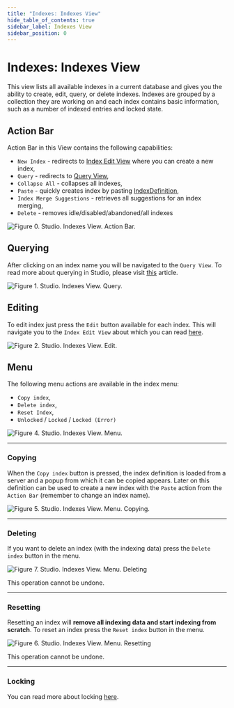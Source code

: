 ```yaml
---
title: "Indexes: Indexes View"
hide_table_of_contents: true
sidebar_label: Indexes View
sidebar_position: 0
---
```



# Indexes: Indexes View

This view lists all available indexes in a current database and gives you the ability to create, edit, query, or delete indexes. Indexes are grouped by a collection they are working on and each index contains basic information, such as a number of indexed entries and locked state.

## Action Bar

Action Bar in this View contains the following capabilities:

- `New Index` - redirects to [Index Edit View](../../../studio/overview/indexes/index-edit-view.mdx) where you can create a new index,
- `Query` - redirects to [Query View](../../../studio/overview/query/query-view.mdx),
- `Collapse All` - collapses all indexes,
- `Paste` - quickly creates index by pasting [IndexDefinition](../../../glossary/index-definition.mdx),
- `Index Merge Suggestions` - retrieves all suggestions for an index merging,
- `Delete` - removes idle/disabled/abandoned/all indexes

![Figure 0. Studio. Indexes View. Action Bar.](./assets/indexes-view-action-bar.png)  



## Querying

After clicking on an index name you will be navigated to the `Query View`. To read more about querying in Studio, please visit [this](../../../studio/overview/query/query-view.mdx) article.

![Figure 1. Studio. Indexes View. Query.](./assets/indexes-view-query.png)  



## Editing

To edit index just press the `Edit` button available for each index. This will navigate you to the `Index Edit View` about which you can read [here](../../../studio/overview/indexes/index-edit-view.mdx).

![Figure 2. Studio. Indexes View. Edit.](./assets/indexes-view-edit.png)  



## Menu


The following menu actions are available in the index menu:


- `Copy index`,
- `Delete index`,
- `Reset Index`,
- `Unlocked` / `Locked` / `Locked (Error)`

![Figure 4. Studio. Indexes View. Menu.](./assets/indexes-view-menu-2.png)    

---

### Copying

When the `Copy index` button is pressed, the index definition is loaded from a server and a popup from which it can be copied appears. Later on this definition can be used to create a new index with the `Paste` action from  the `Action Bar` (remember to change an index name).

![Figure 5. Studio. Indexes View. Menu. Copying.](./assets/indexes-view-menu-copy.png)  

---

### Deleting

If you want to delete an index (with the indexing data) press the `Delete index` button in the menu.

![Figure 7. Studio. Indexes View. Menu. Deleting](./assets/indexes-view-menu-delete.png)  

<Admonition type="danger" title="">
This operation cannot be undone.
</Admonition>

---

### Resetting

Resetting an index will **remove all indexing data and start indexing from scratch**. To reset an index press the `Reset index` button in the menu.

![Figure 6. Studio. Indexes View. Menu. Resetting](./assets/indexes-view-menu-reset.png)  

<Admonition type="danger" title="">
This operation cannot be undone.
</Admonition>

---

### Locking

You can read more about locking [here](../../../server/administration/index-administration.mdx#index-locking).



